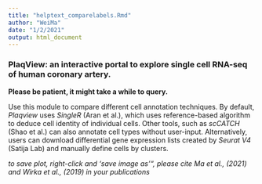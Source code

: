 ```yaml
---
title: "helptext_comparelabels.Rmd"
author: "WeiMa"
date: "1/2/2021"
output: html_document
---
```

### PlaqView: an interactive portal to explore single cell RNA-seq of human coronary artery.

**Please be patient, it might take a while to query.** 

Use this module to compare different cell annotation techniques. By default, *Plaqview* uses *SingleR* (Aran et al.), which uses reference-based algorithm to deduce cell identity of individual cells. Other tools, such as *scCATCH* (Shao et al.) can also annotate cell types without user-input. Alternatively, users can download differential gene expression lists created by *Seurat V4* (Satija Lab) and manually define cells by clusters. 

*to save plot, right-click and 'save image as'", please cite Ma et al., (2021) and Wirka et al., (2019) in your publications*

